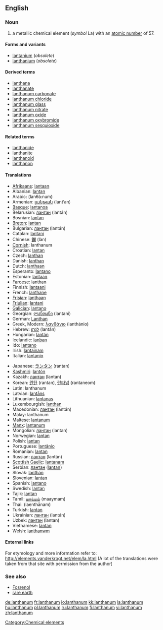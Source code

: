 ==English==
{{elements|La|barium|Ba|cerium|Ce}}
=== Noun ===
{{en-noun|-}}
{{wikipedia}}

# a metallic chemical element (''symbol'' La) with an [[atomic number]] of 57.

====Forms and variants====
*[[lantanium]] (''obsolete'')
*[[lanthanium]] (''obsolete'')

====Derived terms====
*[[lanthana]]
*[[lanthanate]]
*[[lanthanum carbonate]]
*[[lanthanum chloride]]
*[[lanthanum glass]]
*[[lanthanum nitrate]]
*[[lanthanum oxide]]
*[[lanthanum oxybromide]]
*[[lanthanum sesquioxide]]

====Related terms====
*[[lanthanide]]
*[[lanthanite]]
*[[lanthanoid]]
*[[lanthanon]]

==== Translations ====
{{top}}
*[[Afrikaans]]: [[lantaan]]
*Albanian: [[lantan]]
*Arabic: {{ARchar|[[لنثانوم]]}} (lanθá:num) {{m}}
*Armenian: [[լանթան]] (lant‘an)
*[[Basque]]: [[lantanoa]]
*Belarusian: [[лантан]] (lantán) {{m}}
*Bosnian: [[lantan]]
*[[Breton]]: [[lantan]]
*Bulgarian: [[лантан]] (lantán) {{m}}
*Catalan: [[lantani]]
*Chinese: [[鑭]] (làn)
*[[Cornish]]: lanthanum
*Croatian: [[lantan]]
*Czech: [[lanthan]]
*Danish: [[lanthan]]
*Dutch: [[lanthaan]] {{n}}
*Esperanto: [[lantano]]
*Estonian: [[lantaan]]
*[[Faroese]]: [[lanthan]]
*Finnish: [[lantaani]]
*French: [[lanthane]] {{m}}
*[[Frisian]]: [[lanthaan]]
*[[Friulian]]: [[lantani]]
*[[Galician]]: [[lantano]]
*Georgian: [[ლანთანი]] (lantani)
*German: [[Lanthan]] {{n}}
*Greek, Modern: [[λανθάνιο]] (lanthánio) {{n}}
*Hebrew: [[לנתן]] (lantán)
*Hungarian: [[lantán]]
*Icelandic: [[lanþan]]
*Ido: [[lantano]]
*Irish: [[lantainam]]
*Italian: [[lantanio]] {{m}}
{{mid}}
*Japanese: [[ランタン]] (rantan)
*[[Kashmiri]]: [[lantón]]
*Kazakh: [[лантан]] (lantan)
*Korean: [[란탄]] (rantan), [[란타넘]] (rantaneom)
*Latin: lanthanum
*Latvian: [[lantāns]]
*Lithuanian: [[lantanas]]
*Luxembourgish: [[lanthan]]
*Macedonian: [[лантан]] (lantán) {{m}}
*Malay: lanthanum
*Maltese: [[lantanum]]
*[[Manx]]: [[lantanum]]
*Mongolian: [[лантан]] (lantan)
*Norwegian: [[lantan]]
*Polish: [[lantan]] {{m}}
*Portuguese: [[lantânio]] {{m}}
*Romanian: [[lantan]] {{n}}
*Russian: [[лантан]] (lantán) {{m}}
*[[Scottish Gaelic]]: [[lantanam]]
*Serbian: [[лантан]] ([[lantan]]) {{m}}
*Slovak: [[lanthán]]
*Slovenian: [[lantan]]
*Spanish: [[lantano]] {{m}}
*Swedish: [[lantan]]
*Tajik: [[lantan]]
*Tamil: [[மாய்மம்]] (maaymam)
*Thai: {{THchar|[[แลนทานัม]]}} (laenthānam)
*Turkish: [[lantan]]
*Ukrainian: [[лантан]] (lantán) {{m}}
*Uzbek: [[лантан]] (lantan)
*Vietnamese: [[lantan]]
*Welsh: [[lanthanwm]]
{{bottom}}

====External links====
For etymology and more information refer to:
http://elements.vanderkrogt.net/elem/la.html
(A lot of the translations were taken from that site with permission from the author)

===See also===
*[[Fosrenol]]
*[[rare earth]]

[[Category:Chemical elements]]

[[de:lanthanum]]
[[fr:lanthanum]]
[[io:lanthanum]]
[[kk:lanthanum]]
[[la:lanthanum]]
[[hu:lanthanum]]
[[pl:lanthanum]]
[[ru:lanthanum]]
[[fi:lanthanum]]
[[vi:lanthanum]]
[[zh:lanthanum]]